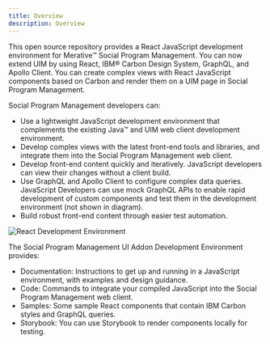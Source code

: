 ```yaml
---
title: Overview
description: Overview
---
```


This open source repository provides a React JavaScript development environment for Merative™ Social Program Management. You can now extend UIM by using React, IBM® Carbon Design System, GraphQL, and Apollo Client.
You can create complex views with React JavaScript components based on Carbon and render them on a UIM page in Social Program Management.

Social Program Management developers can:

- Use a lightweight JavaScript development environment that complements the existing Java™ and UIM web client development environment.
- Develop complex views with the latest front-end tools and libraries, and integrate them into the Social Program Management web client.
- Develop front-end content quickly and iteratively. JavaScript developers can view their changes without a client build.
- Use GraphQL and Apollo Client to configure complex data queries. JavaScript Developers can use mock GraphQL APIs to enable rapid development of custom components and test them in the development environment (not shown in diagram).
- Build robust front-end content through easier test automation.

![React Development Environment](../images/SPM_Addons_IDE.svg)

The Social Program Management UI Addon Development Environment provides:

- Documentation: Instructions to get up and running in a JavaScript environment, with examples and design guidance.
- Code: Commands to integrate your compiled JavaScript into the Social Program Management web client.
- Samples: Some sample React components that contain IBM Carbon styles and GraphQL queries.
- Storybook: You can use Storybook to render components locally for testing.
